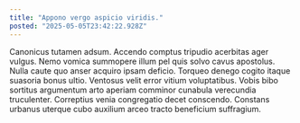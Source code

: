```yaml
---
title: "Appono vergo aspicio viridis."
posted: "2025-05-05T23:42:22.928Z"
---
```


Canonicus tutamen adsum. Accendo comptus tripudio acerbitas ager vulgus. Nemo vomica summopere illum pel quis solvo cavus apostolus.
Nulla caute quo anser acquiro ipsam deficio. Torqueo denego cogito itaque suasoria bonus ultio. Ventosus velit error vitium voluptatibus.
Vobis bibo sortitus argumentum arto aperiam comminor cunabula verecundia truculenter. Correptius venia congregatio decet conscendo. Constans urbanus uterque cubo auxilium arceo tracto beneficium suffragium.
